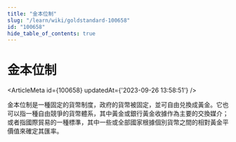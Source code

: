 ```yaml
---
title: "金本位制"
slug: "/learn/wiki/goldstandard-100658"
id: "100658"
hide_table_of_contents: true
---
```



# 金本位制

<ArticleMeta id={100658} updatedAt={'2023-09-26 13:58:51'} />
<div className='border-solid border-b border-t-0 my-4 border-[var(--ifm-color-gray-300)]' />

金本位制是一種固定的貨幣制度，政府的貨幣被固定，並可自由兑換成黃金。它也可以指一種自由競爭的貨幣體系，其中黃金或銀行黃金收據作為主要的交換媒介；或者指國際貿易的一種標準，其中一些或全部國家根據個別貨幣之間的相對黃金平價值來確定其匯率。
